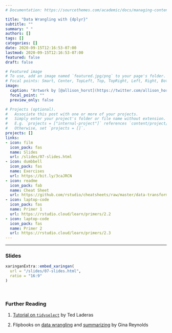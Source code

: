 ```yaml
---
# Documentation: https://sourcethemes.com/academic/docs/managing-content/

title: "Data Wrangling with {dplyr}"
subtitle: ""
summary: " "
authors: []
tags: []
categories: []
date: 2020-09-15T12:16:53-07:00
lastmod: 2020-09-15T12:16:53-07:00
featured: false
draft: false

# Featured image
# To use, add an image named `featured.jpg/png` to your page's folder.
# Focal points: Smart, Center, TopLeft, Top, TopRight, Left, Right, BottomLeft, Bottom, BottomRight.
image:
  caption: "Artwork by [@allison_horst](https://twitter.com/allison_horst)"
  focal_point: ""
  preview_only: false

# Projects (optional).
#   Associate this post with one or more of your projects.
#   Simply enter your project's folder or file name without extension.
#   E.g. `projects = ["internal-project"]` references `content/project/deep-learning/index.md`.
#   Otherwise, set `projects = []`.
projects: []
links:
- icon: film
  icon_pack: fas
  name: Slides
  url: /slides/07-slides.html
- icon: dumbbell
  icon_pack: fas
  name: Exercises
  url: https://bit.ly/3caJRCN
- icon: readme
  icon_pack: fab
  name: Cheat Sheet
  url: https://github.com/rstudio/cheatsheets/raw/master/data-transformation.pdf
- icon: laptop-code
  icon_pack: fas
  name: Primer 1
  url: https://rstudio.cloud/learn/primers/2.2
- icon: laptop-code
  icon_pack: fas
  name: Primer 2
  url: https://rstudio.cloud/learn/primers/2.3
---
```



***

### Slides

```r
xaringanExtra::embed_xaringan(
  url = "/slides/07-slides.html",
  ratio = "16:9"
)
```

<br>

### Further Reading

:::book

1. [Tutorial on `tidyselect`](https://tladeras.shinyapps.io/learning_tidyselect/) by Ted Laderas

2. Flipbooks on [data wrangling](https://evamaerey.github.io/data_manipulation/one_stream_wrangle.html#1) and [summarizing](https://evamaerey.github.io/data_manipulation/summarize.html#3) by Gina Reynolds

:::
